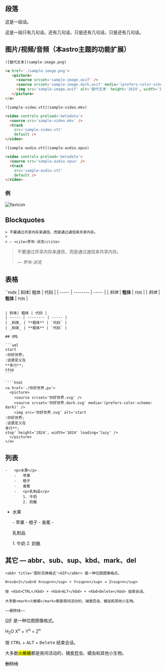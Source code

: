## 段落

这是一段话。

这是一段只有几句话，还有几句话，只是还有几句话，只是还有几句话。

## 图片/视频/音频（本astro主题的功能扩展）

```mdx
![替代文本](sample-image.png)
```

```html
<a href='./sample-image.png'>
   <picture>
     <source srcset='sample-image.avif' />
     <source srcset='sample-image.dark.avif' media='(prefers-color-scheme: dark)' />
     <img src='sample-image.avif' alt='替代文本' height='1024', width='1024' loading='lazy' />
   </picture>
</a>
```


```mdx
![sample-video.vtt](sample-video.mkv)
```

```html
<video controls preload='metadata'>
  <source src='sample-video.mkv' />
  <track
    src='sample-video.vtt'
    default />
</video>
```

```mdx
![sample-audio.vtt](sample-audio.opus)
```

```html
<video controls preload='metadata'>
  <source src='sample-audio.opus' />
  <track
    src='sample-audio.vtt'
    default />
</video>
```

### 例

![favicon](/favicon.svg)

## Blockquotes

```mdx
> 不要通过共享内存来通信，而是通过通信来共享内存。
>
> — <cite>罗布·派克</cite>
```
> 不要通过共享内存来通信，而是通过通信来共享内存。
>
> — <cite>罗布·派克</cite>

## 表格

``mdx
| 斜体| 粗体 | 代码 |
| ----- | -------- | ----- |
| _斜体_ | **粗体** | `代码` |
| _斜体_ | **粗体** | `代码` |
````

| 斜体| 粗体 | 代码 |
| ----- | -------- | ----- |
| _斜体_ | **粗体** | `代码` |
| _斜体_ | **粗体** | `代码` |

## UML

```uml
start
:你好世界;
:这是定义在
**多行**;
stop
```

````html
<a href='./你好世界.pu'>
  <picture>
    <source srcset='你好世界.svg' />
    <source srcset='你好世界.dark.svg' media='(prefers-color-scheme: dark)' />
    <img src='你好世界.svg' alt='start
:你好世界;
:这是定义在
多行**;
stop' height='1024', width='1024' loading='lazy' />
  </picture>
</a>
````

## 列表

```mdx
-   <p>水果</p>
    -   苹果
    -   橙子
    -   香蕉
    -   <p>乳制品</p>
        1. 牛奶
        2. 奶酪
```

-   <p>水果</p>
    -   苹果
    -   橙子
    -   香蕉
    -   <p>乳制品</p>
        1. 牛奶
        2. 奶酪

## 其它 — abbr、sub、sup、kbd、mark、del

```mdx
<abbr title='图形交换格式'>GIF</abbr> 是一种位图图像格式。

H<sub>2</sub>O X<sup>n</sup> + Y<sup>n</sup> = Z<sup>n</sup>

按 <kbd>CTRL</kbd> + <kbd>ALT</kbd> + <kbd>Delete</kbd> 结束会话。

大多数<mark>火蜥蜴</mark>都是夜间活动的，捕食昆虫、蠕虫和其他小生物。

~~删除线~~
```

<abbr title='图形交换格式'>GIF</abbr> 是一种位图图像格式。

H<sub>2</sub>O X<sup>n</sup> + Y<sup>n</sup> = Z<sup>n</sup>

按 <kbd>CTRL</kbd> + <kbd>ALT</kbd> + <kbd>Delete</kbd> 结束会话。

大多数<mark>火蜥蜴</mark>都是夜间活动的，捕食昆虫、蠕虫和其他小生物。

~~删除线~~
